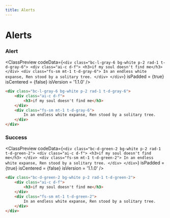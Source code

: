 ```yaml
---
title: Alerts
---
```



# Alerts



### Alert

<ClassPreview
  codeData={`
    <div class="bc-l-gray-6 bg-white p-2 rad-1 t-d-gray-6">
        <div class="ai-c d-f">
            <h3>if my soul doesn't find me</h3>
        </div>
        <div class="fs-sm mt-1 t-d-gray-6">
            In an endless white expanse, Ren stood by a solitary tree.
        </div>
    </div>
  `}
  isPadded = {true}
  isCentered = {false}
  isVersion = '1.1.0'
/>

```html
<div class="bc-l-gray-6 bg-white p-2 rad-1 t-d-gray-6">
    <div class="ai-c d-f">
        <h3>if my soul doesn't find me</h3>
    </div>
    <div class="fs-sm mt-1 t-d-gray-6">
        In an endless white expanse, Ren stood by a solitary tree.
    </div>
</div>
```

### Success

<ClassPreview
  codeData={`
    <div class="bc-d-green-2 bg-white p-2 rad-1 t-d-green-2">
        <div class="ai-c d-f">
            <h3>if my soul doesn't find me</h3>
        </div>
        <div class="fs-sm mt-1 t-d-green-2">
            In an endless white expanse, Ren stood by a solitary tree.
        </div>
    </div>
  `}
  isPadded = {true}
  isCentered = {false}
  isVersion = '1.1.0'
/>

```html
<div class="bc-d-green-2 bg-white p-2 rad-1 t-d-green-2">
    <div class="ai-c d-f">
        <h3>if my soul doesn't find me</h3>
    </div>
    <div class="fs-sm mt-1 t-d-green-2">
        In an endless white expanse, Ren stood by a solitary tree.
    </div>
</div>
```